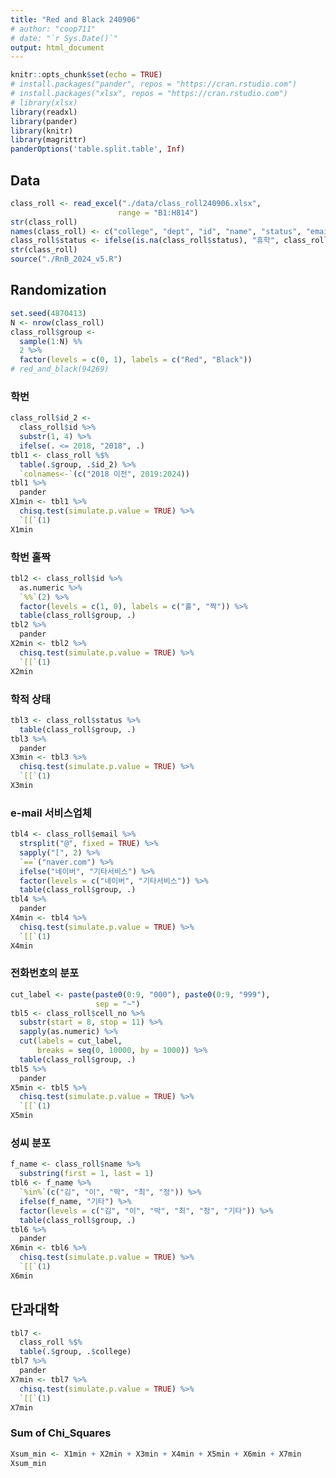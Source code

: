 ```yaml
---
title: "Red and Black 240906"
# author: "coop711"
# date: "`r Sys.Date()`"
output: html_document
---
```


```r
knitr::opts_chunk$set(echo = TRUE)
# install.packages("pander", repos = "https://cran.rstudio.com")
# install.packages("xlsx", repos = "https://cran.rstudio.com")
# library(xlsx)
library(readxl)
library(pander)
library(knitr)
library(magrittr)
panderOptions('table.split.table', Inf)
```

## Data

```r
class_roll <- read_excel("./data/class_roll240906.xlsx", 
                        range = "B1:H814")
str(class_roll)
names(class_roll) <- c("college", "dept", "id", "name", "status", "email", "cell_no")
class_roll$status <- ifelse(is.na(class_roll$status), "휴학", class_roll$status)
str(class_roll)
source("./RnB_2024_v5.R")
```

## Randomization

```r
set.seed(4870413)
N <- nrow(class_roll) 
class_roll$group <- 
  sample(1:N) %%
  2 %>%
  factor(levels = c(0, 1), labels = c("Red", "Black"))
# red_and_black(94269)
```

<!--
### 학년

```r
tbl0 <- class_roll$year %>%
  table(class_roll$group, .) 
tbl0 %>%
  pander
X0min <- tbl0 %>%
  chisq.test(simulate.p.value = TRUE) %>%
  `[[`(1)
X0min
```
-->

### 학번

```r
class_roll$id_2 <-
  class_roll$id %>%
  substr(1, 4) %>%
  ifelse(. <= 2018, "2018", .)
tbl1 <- class_roll %$%
  table(.$group, .$id_2) %>%
  `colnames<-`(c("2018 이전", 2019:2024)) 
tbl1 %>%
  pander
X1min <- tbl1 %>%
  chisq.test(simulate.p.value = TRUE) %>%
  `[[`(1)
X1min
```

### 학번 홀짝

```r
tbl2 <- class_roll$id %>%
  as.numeric %>%
  `%%`(2) %>%
  factor(levels = c(1, 0), labels = c("홀", "짝")) %>%
  table(class_roll$group, .) 
tbl2 %>%
  pander
X2min <- tbl2 %>%
  chisq.test(simulate.p.value = TRUE) %>%
  `[[`(1)
X2min
```

### 학적 상태

```r
tbl3 <- class_roll$status %>%
  table(class_roll$group, .) 
tbl3 %>%
  pander
X3min <- tbl3 %>%
  chisq.test(simulate.p.value = TRUE) %>%
  `[[`(1)
X3min
```

### e-mail 서비스업체

```r
tbl4 <- class_roll$email %>%
  strsplit("@", fixed = TRUE) %>%
  sapply("[", 2) %>%
  `==`("naver.com") %>%
  ifelse("네이버", "기타서비스") %>%
  factor(levels = c("네이버", "기타서비스")) %>%
  table(class_roll$group, .) 
tbl4 %>%
  pander
X4min <- tbl4 %>%
  chisq.test(simulate.p.value = TRUE) %>%
  `[[`(1)
X4min
```

### 전화번호의 분포

```r
cut_label <- paste(paste0(0:9, "000"), paste0(0:9, "999"), 
                   sep = "~")
tbl5 <- class_roll$cell_no %>%
  substr(start = 8, stop = 11) %>%
  sapply(as.numeric) %>%
  cut(labels = cut_label, 
      breaks = seq(0, 10000, by = 1000)) %>%
  table(class_roll$group, .) 
tbl5 %>%
  pander
X5min <- tbl5 %>%
  chisq.test(simulate.p.value = TRUE) %>%
  `[[`(1)
X5min
```

### 성씨 분포

```r
f_name <- class_roll$name %>%
  substring(first = 1, last = 1) 
tbl6 <- f_name %>%
  `%in%`(c("김", "이", "박", "최", "정")) %>%
  ifelse(f_name, "기타") %>%
  factor(levels = c("김", "이", "박", "최", "정", "기타")) %>%
  table(class_roll$group, .) 
tbl6 %>%
  pander
X6min <- tbl6 %>%
  chisq.test(simulate.p.value = TRUE) %>%
  `[[`(1)
X6min
```

## 단과대학

```r
tbl7 <- 
  class_roll %$%
  table(.$group, .$college) 
tbl7 %>%
  pander
X7min <- tbl7 %>%
  chisq.test(simulate.p.value = TRUE) %>%
  `[[`(1) 
X7min
```

### Sum of Chi_Squares

```r
Xsum_min <- X1min + X2min + X3min + X4min + X5min + X6min + X7min
Xsum_min
```

<!--
```r
saveRDS(class_roll, file = "./class_roll_240906.RDS")
save.image("./red_and_black_240906_data.RData")
```
-->
